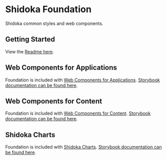 
<Meta title="Welcome" />

# Shidoka Foundation

Shidoka common styles and web components.

## Getting Started

View the [Readme here](https://github.com/kyndryl-design-system/shidoka-foundation).

## Web Components for Applications

Foundation is included with [Web Components for Applications](https://github.com/kyndryl-design-system/shidoka-applications). [Storybook documentation can be found here](https://kyndryl-design-system.github.io/shidoka-applications/).

## Web Components for Content

Foundation is included with [Web Components for Content](https://github.com/kyndryl-design-system/shidoka-content). [Storybook documentation can be found here](https://kyndryl-design-system.github.io/shidoka-content/).

## Shidoka Charts

Foundation is included with [Shidoka Charts](https://github.com/kyndryl-design-system/shidoka-charts). [Storybook documentation can be found here](https://kyndryl-design-system.github.io/shidoka-charts/).
